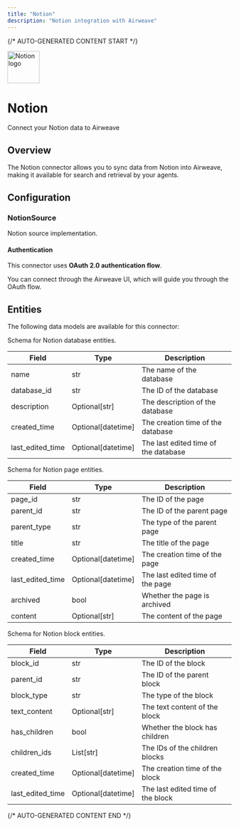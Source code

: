 ```yaml
---
title: "Notion"
description: "Notion integration with Airweave"
---
```


{/* AUTO-GENERATED CONTENT START */}



<div className="connector-header">
  <img src="icon.svg" alt="Notion logo" width="72" height="72" className="connector-icon" />
  <div className="connector-info">
    <h1>Notion</h1>
    <p>Connect your Notion data to Airweave</p>
  </div>
</div>

## Overview

The Notion connector allows you to sync data from Notion into Airweave, making it available for search and retrieval by your agents.

## Configuration


### NotionSource

Notion source implementation.

#### Authentication

This connector uses **OAuth 2.0 authentication flow**.

You can connect through the Airweave UI, which will guide you through the OAuth flow.


## Entities

The following data models are available for this connector:

<Accordion title="NotionDatabaseEntity">

Schema for Notion database entities.

| Field | Type | Description |
|-------|------|-------------|
| name | str | The name of the database |
| database_id | str | The ID of the database |
| description | Optional[str] | The description of the database |
| created_time | Optional[datetime] | The creation time of the database |
| last_edited_time | Optional[datetime] | The last edited time of the database |

</Accordion>
<Accordion title="NotionPageEntity">

Schema for Notion page entities.

| Field | Type | Description |
|-------|------|-------------|
| page_id | str | The ID of the page |
| parent_id | str | The ID of the parent page |
| parent_type | str | The type of the parent page |
| title | str | The title of the page |
| created_time | Optional[datetime] | The creation time of the page |
| last_edited_time | Optional[datetime] | The last edited time of the page |
| archived | bool | Whether the page is archived |
| content | Optional[str] | The content of the page |

</Accordion>
<Accordion title="NotionBlockEntity">

Schema for Notion block entities.

| Field | Type | Description |
|-------|------|-------------|
| block_id | str | The ID of the block |
| parent_id | str | The ID of the parent block |
| block_type | str | The type of the block |
| text_content | Optional[str] | The text content of the block |
| has_children | bool | Whether the block has children |
| children_ids | List[str] | The IDs of the children blocks |
| created_time | Optional[datetime] | The creation time of the block |
| last_edited_time | Optional[datetime] | The last edited time of the block |

</Accordion>




{/* AUTO-GENERATED CONTENT END */}
